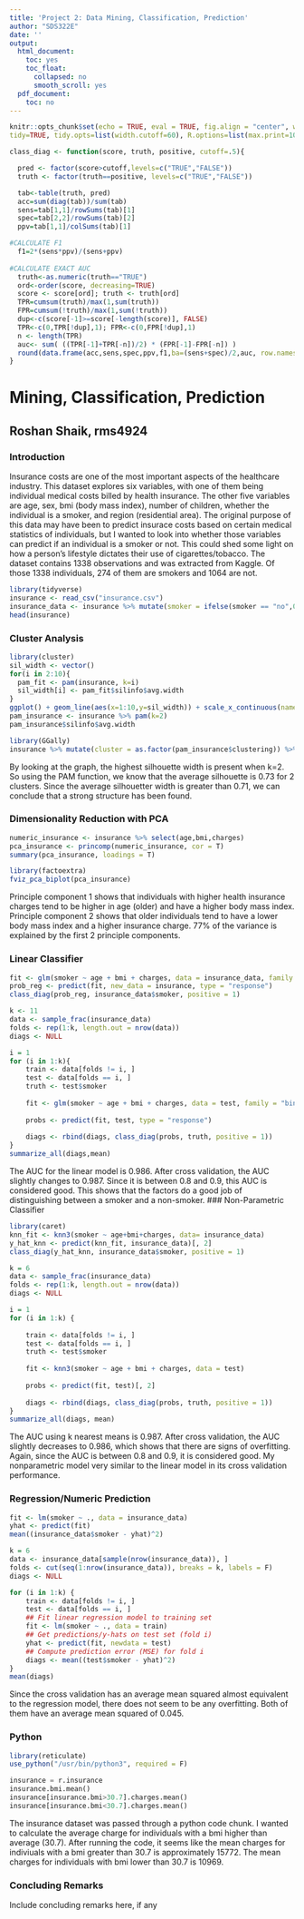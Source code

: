 ```yaml
---
title: 'Project 2: Data Mining, Classification, Prediction'
author: "SDS322E"
date: ''
output:
  html_document:
    toc: yes
    toc_float:
      collapsed: no
      smooth_scroll: yes
  pdf_document:
    toc: no
---
```


```r
knitr::opts_chunk$set(echo = TRUE, eval = TRUE, fig.align = "center", warning = F, message = F,
tidy=TRUE, tidy.opts=list(width.cutoff=60), R.options=list(max.print=100))

class_diag <- function(score, truth, positive, cutoff=.5){

  pred <- factor(score>cutoff,levels=c("TRUE","FALSE"))
  truth <- factor(truth==positive, levels=c("TRUE","FALSE"))

  tab<-table(truth, pred)
  acc=sum(diag(tab))/sum(tab)
  sens=tab[1,1]/rowSums(tab)[1]
  spec=tab[2,2]/rowSums(tab)[2]
  ppv=tab[1,1]/colSums(tab)[1]

#CALCULATE F1
  f1=2*(sens*ppv)/(sens+ppv)
  
#CALCULATE EXACT AUC
  truth<-as.numeric(truth=="TRUE")
  ord<-order(score, decreasing=TRUE)
  score <- score[ord]; truth <- truth[ord]
  TPR=cumsum(truth)/max(1,sum(truth))
  FPR=cumsum(!truth)/max(1,sum(!truth))
  dup<-c(score[-1]>=score[-length(score)], FALSE)
  TPR<-c(0,TPR[!dup],1); FPR<-c(0,FPR[!dup],1)
  n <- length(TPR)
  auc<- sum( ((TPR[-1]+TPR[-n])/2) * (FPR[-1]-FPR[-n]) )
  round(data.frame(acc,sens,spec,ppv,f1,ba=(sens+spec)/2,auc, row.names = "Metrics"),4)
}
```

# Mining, Classification, Prediction

## Roshan Shaik, rms4924

### Introduction 

Insurance costs are one of the most important aspects of the healthcare industry. This dataset explores six variables, with one of them being individual medical costs billed by health insurance. The other five variables are age, sex, bmi (body mass index), number of children, whether the individual is a smoker, and region (residential area). The original purpose of this data may have been to predict insurace costs based on certain medical statistics of individuals, but I wanted to look into whether those variables can predict if an individual is a smoker or not.  This could shed some light on how a person's lifestyle dictates their use of cigarettes/tobacco. The dataset contains 1338 observations and was extracted from Kaggle. Of those 1338 individuals, 274 of them are smokers and 1064 are not.  

```R
library(tidyverse)
insurance <- read_csv("insurance.csv")
insurance_data <- insurance %>% mutate(smoker = ifelse(smoker == "no",0,1))
head(insurance)
```

### Cluster Analysis

```R
library(cluster)
sil_width <- vector()
for(i in 2:10){  
  pam_fit <- pam(insurance, k=i)
  sil_width[i] <- pam_fit$silinfo$avg.width 
}
ggplot() + geom_line(aes(x=1:10,y=sil_width)) + scale_x_continuous(name = "k",breaks = 1:10)
pam_insurance <- insurance %>% pam(k=2)
pam_insurance$silinfo$avg.width

library(GGally)
insurance %>% mutate(cluster = as.factor(pam_insurance$clustering)) %>% ggpairs(cols = 1:7, aes(color = cluster))
```

By looking at the graph, the highest silhouette width is present when k=2. So using the PAM function, we know that the average silhouette is 0.73 for 2 clusters. Since the average silhouetter width is greater than 0.71, we can conclude that a strong structure has been found. 
    
    
### Dimensionality Reduction with PCA

```R
numeric_insurance <- insurance %>% select(age,bmi,charges)
pca_insurance <- princomp(numeric_insurance, cor = T)
summary(pca_insurance, loadings = T)
```

```R
library(factoextra)
fviz_pca_biplot(pca_insurance)
```

Principle component 1 shows that individuals with higher health insurance charges tend to be higher in age (older) and have a higher body mass index. Principle component 2 shows that older individuals tend to have a lower body mass index and a higher insurance charge. 77% of the variance is explained by the first 2 principle components. 

###  Linear Classifier

```R
fit <- glm(smoker ~ age + bmi + charges, data = insurance_data, family = "binomial")
prob_reg <- predict(fit, new_data = insurance, type = "response")
class_diag(prob_reg, insurance_data$smoker, positive = 1)
```

```R
k <- 11
data <- sample_frac(insurance_data) 
folds <- rep(1:k, length.out = nrow(data))
diags <- NULL

i = 1
for (i in 1:k){
    train <- data[folds != i, ]
    test <- data[folds == i, ]
    truth <- test$smoker
    
    fit <- glm(smoker ~ age + bmi + charges, data = test, family = "binomial")
    
    probs <- predict(fit, test, type = "response")
    
    diags <- rbind(diags, class_diag(probs, truth, positive = 1))
}
summarize_all(diags,mean)
```

The AUC for the linear model is 0.986. After cross validation, the AUC slightly changes to 0.987. Since it is between 0.8 and 0.9, this AUC is considered good. This shows that the factors do a good job of distinguishing between a smoker and a non-smoker. 
### Non-Parametric Classifier

```R
library(caret)
knn_fit <- knn3(smoker ~ age+bmi+charges, data= insurance_data)
y_hat_knn <- predict(knn_fit, insurance_data)[, 2]
class_diag(y_hat_knn, insurance_data$smoker, positive = 1)
```

```R
k = 6
data <- sample_frac(insurance_data)  
folds <- rep(1:k, length.out = nrow(data))
diags <- NULL

i = 1
for (i in 1:k) {
    
    train <- data[folds != i, ]
    test <- data[folds == i, ]
    truth <- test$smoker
    
    fit <- knn3(smoker ~ age + bmi + charges, data = test)
    
    probs <- predict(fit, test)[, 2]
    
    diags <- rbind(diags, class_diag(probs, truth, positive = 1))
}
summarize_all(diags, mean)
```

The AUC using k nearest means is 0.987. After cross validation, the AUC slightly decreases to 0.986, which shows that there are signs of overfitting. Again, since the AUC is between 0.8 and 0.9, it is considered good. My nonparametric model very similar to the linear model in its cross validation performance. 


### Regression/Numeric Prediction

```R
fit <- lm(smoker ~ ., data = insurance_data)
yhat <- predict(fit)
mean((insurance_data$smoker - yhat)^2)
```

```R
k = 6  
data <- insurance_data[sample(nrow(insurance_data)), ]   
folds <- cut(seq(1:nrow(insurance_data)), breaks = k, labels = F) 
diags <- NULL

for (i in 1:k) {
    train <- data[folds != i, ]
    test <- data[folds == i, ]
    ## Fit linear regression model to training set
    fit <- lm(smoker ~ ., data = train)
    ## Get predictions/y-hats on test set (fold i)
    yhat <- predict(fit, newdata = test)
    ## Compute prediction error (MSE) for fold i
    diags <- mean((test$smoker - yhat)^2)
}
mean(diags)
```

Since the cross validation has an average mean squared almost equivalent to the regression model, there does not seem to be any overfitting. Both of them have an average mean squared of 0.045. 

### Python 

```R
library(reticulate)
use_python("/usr/bin/python3", required = F)
```

```python
insurance = r.insurance
insurance.bmi.mean()
insurance[insurance.bmi>30.7].charges.mean()
insurance[insurance.bmi<30.7].charges.mean()
```

The insurance dataset was passed through a python code chunk. I wanted to calculate the average charge for individuals with a bmi higher than average (30.7). After running the code, it seems like the mean charges for indiviuals with a bmi greater than 30.7 is approximately 15772. The mean charges for individuals with bmi lower than 30.7 is 10969. 

### Concluding Remarks

Include concluding remarks here, if any




